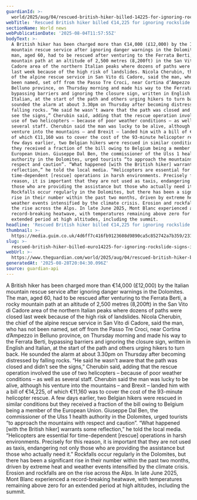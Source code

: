 ```yaml
---
guardianId: >-
  world/2025/aug/04/rescued-british-hiker-billed-14225-for-ignoring-rockslide-signs-in-dolomites
webTitle: 'Rescued British hiker billed €14,225 for ignoring rockslide signs in Dolomites'
sectionName: World news
webPublicationDate: '2025-08-04T11:57:55Z'
bodyText: >-
  A British hiker has been charged more than €14,000 (£12,000) by the Italian
  mountain rescue service after ignoring danger warnings in the Dolomites. The
  man, aged 60, had to be rescued after venturing to the Ferrata Berti, a rocky
  mountain path at an altitude of 2,500 metres (8,200ft) in the San Vito di
  Cadore area of the northern Italian peaks where dozens of paths were closed
  last week because of the high risk of landslides. Nicola Cherubin, the chief
  of the alpine rescue service in San Vito di Cadore, said the man, who has not
  been named, set off from the Passo Tre Croci, near Cortina d’Ampezzo in
  Belluno province, on Thursday morning and made his way to the Ferrata Berti,
  bypassing barriers and ignoring the closure sign, written in English and
  Italian, at the start of the path and others urging hikers to turn back. He
  sounded the alarm at about 3.30pm on Thursday after becoming distressed by
  falling rocks. “He said he wasn’t aware that the path was closed and didn’t
  see the signs,” Cherubin said, adding that the rescue operation involved the
  use of two helicopters – because of poor weather conditions – as well as
  several staff. Cherubin said the man was lucky to be alive, although his
  venture into the mountains – and Brexit – landed him with a bill of €14,225,
  of which €11,160 was to cover the cost of the 93-minute helicopter rescue. A
  few days earlier, two Belgian hikers were rescued in similar conditions but
  they received a fraction of the bill owing to Belgium being a member of the
  European Union. Giuseppe Dal Ben, the commissioner of the Ulss 1 health
  authority in the Dolomites, urged tourists “to approach the mountains with
  respect and caution”. “What happened [with the British hiker] warrants some
  reflection,” he told the local media. “Helicopters are essential for
  time-dependent [rescue] operations in harsh environments. Precisely for this
  reason, it is important that they are not used as taxis, endangering not only
  those who are providing the assistance but those who actually need it.”
  Rockfalls occur regularly in the Dolomites, but there has been a significant
  rise in their number within the past two months, driven by extreme heat and
  weather events intensified by the climate crisis. Erosion and rockfalls are on
  the rise across the Alps. In late June 2025, Mont Blanc experienced a
  record-breaking heatwave, with temperatures remaining above zero for an
  extended period at high altitudes, including the summit.
headline: 'Rescued British hiker billed €14,225 for ignoring rockslide signs in Dolomites'
thumbnail: >-
  https://media.guim.co.uk/4d6ff7c416fb9123608d9890ca5c852742a7b359/2319_648_6649_5319/500.jpg
slug: >-
  rescued-british-hiker-billed-euro14225-for-ignoring-rockslide-signs-in-dolomites
webUrl: >-
  https://www.theguardian.com/world/2025/aug/04/rescued-british-hiker-billed-14225-for-ignoring-rockslide-signs-in-dolomites
generatedAt: '2025-08-28T20:04:30.096Z'
source: guardian-api
---
```

A British hiker has been charged more than €14,000 (£12,000) by the Italian mountain rescue service after ignoring danger warnings in the Dolomites. The man, aged 60, had to be rescued after venturing to the Ferrata Berti, a rocky mountain path at an altitude of 2,500 metres (8,200ft) in the San Vito di Cadore area of the northern Italian peaks where dozens of paths were closed last week because of the high risk of landslides. Nicola Cherubin, the chief of the alpine rescue service in San Vito di Cadore, said the man, who has not been named, set off from the Passo Tre Croci, near Cortina d’Ampezzo in Belluno province, on Thursday morning and made his way to the Ferrata Berti, bypassing barriers and ignoring the closure sign, written in English and Italian, at the start of the path and others urging hikers to turn back. He sounded the alarm at about 3.30pm on Thursday after becoming distressed by falling rocks. “He said he wasn’t aware that the path was closed and didn’t see the signs,” Cherubin said, adding that the rescue operation involved the use of two helicopters – because of poor weather conditions – as well as several staff. Cherubin said the man was lucky to be alive, although his venture into the mountains – and Brexit – landed him with a bill of €14,225, of which €11,160 was to cover the cost of the 93-minute helicopter rescue. A few days earlier, two Belgian hikers were rescued in similar conditions but they received a fraction of the bill owing to Belgium being a member of the European Union. Giuseppe Dal Ben, the commissioner of the Ulss 1 health authority in the Dolomites, urged tourists “to approach the mountains with respect and caution”. “What happened [with the British hiker] warrants some reflection,” he told the local media. “Helicopters are essential for time-dependent [rescue] operations in harsh environments. Precisely for this reason, it is important that they are not used as taxis, endangering not only those who are providing the assistance but those who actually need it.” Rockfalls occur regularly in the Dolomites, but there has been a significant rise in their number within the past two months, driven by extreme heat and weather events intensified by the climate crisis. Erosion and rockfalls are on the rise across the Alps. In late June 2025, Mont Blanc experienced a record-breaking heatwave, with temperatures remaining above zero for an extended period at high altitudes, including the summit.
